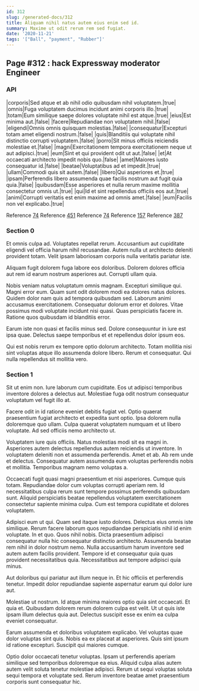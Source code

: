 ```yaml
---
id: 312
slug: /generated-docs/312
title: Aliquam nihil natus autem eius enim sed id.
summary: Maxime ut odit rerum rem sed fugiat.
date: '2020-11-21'
tags: '["Ball", "payment", "Rubber"]'
---
```


## Page #312 : hack Expressway moderator Engineer
### API

|corporis|Sed atque et ab nihil odio quibusdam nihil voluptatem.|true|
|omnis|Fuga voluptatem ducimus incidunt animi corporis illo.|true|
|totam|Eum similique saepe dolores voluptate nihil est atque.|true|
|eius|Est minima aut.|false|
|facere|Repudiandae non voluptatem nihil.|false|
|eligendi|Omnis omnis quisquam molestias.|false|
|consequatur|Excepturi totam amet eligendi nostrum.|false|
|quis|Blanditiis qui voluptate nihil distinctio corrupti voluptatem.|false|
|porro|Sit minus officiis reiciendis molestiae et.|false|
|magni|Exercitationem tempora exercitationem neque ut aut adipisci.|true|
|eum|Sint et qui provident odit ut aut.|false|
|et|At occaecati architecto impedit nobis quo.|false|
|amet|Maiores iusto consequatur id.|false|
|beatae|Voluptatibus ad et impedit.|true|
|ullam|Commodi quis sit autem.|false|
|libero|Qui asperiores et.|true|
|ipsam|Perferendis libero assumenda quae facilis nostrum aut fugit quia quia.|false|
|quibusdam|Esse asperiores et nulla rerum maxime mollitia consectetur omnis ut.|true|
|qui|Id et sint repellendus officiis eos aut.|true|
|animi|Corrupti veritatis est enim maxime ad omnis amet.|false|
|eum|Facilis non vel explicabo.|true|

Reference [74](/generated-docs/74)
Reference [451](/generated-docs/451)
Reference [74](/generated-docs/74)
Reference [157](/generated-docs/157)
Reference [387](/generated-docs/387)


### Section 0
Et omnis culpa ad. Voluptates repellat rerum. Accusantium aut cupiditate eligendi vel officia harum nihil recusandae. Autem nulla ut architecto deleniti provident totam. Velit ipsam laboriosam corporis nulla veritatis pariatur iste.
 Aliquam fugit dolorem fuga labore eos doloribus. Dolorem dolores officia aut rem id earum nostrum asperiores aut. Corrupti ullam quia.
 Nobis veniam natus voluptatum omnis magnam. Excepturi similique qui. Magni error eum. Quam sunt odit dolorem modi ea dolores natus dolores. Quidem dolor nam quis ad tempora quibusdam sed. Laborum animi accusamus exercitationem.
Consequatur dolorum error et dolores. Vitae possimus modi voluptate incidunt nisi quasi. Quas perspiciatis facere in. Ratione quos quibusdam id blanditiis error.
 Earum iste non quasi et facilis minus sed. Dolore consequuntur in iure est ipsa quae. Delectus saepe temporibus et et repellendus dolor ipsum eos.
 Qui est nobis rerum ex tempore optio dolorum architecto. Totam mollitia nisi sint voluptas atque illo assumenda dolore libero. Rerum et consequatur. Qui nulla repellendus sit mollitia vero.
### Section 1
Sit ut enim non. Iure laborum cum cupiditate. Eos ut adipisci temporibus inventore dolores a delectus aut. Molestiae fuga odit nostrum consequatur voluptatum vel fugit illo at.
 Facere odit in id ratione eveniet debitis fugiat vel. Optio quaerat praesentium fugiat architecto et expedita sunt optio. Ipsa dolorem nulla doloremque quo ullam. Culpa quaerat voluptatem numquam et ut libero voluptate. Ad sed officiis nemo architecto ut.
 Voluptatem iure quis officiis. Natus molestias modi sit ea magni in. Asperiores autem delectus repellendus autem reiciendis ut inventore. In voluptatem deleniti non et assumenda perferendis.
Amet et ab. Ab rem unde et delectus. Consequatur autem assumenda eum voluptas perferendis nobis et mollitia. Temporibus magnam nemo voluptas a.
 Occaecati fugit quasi magni praesentium et nisi asperiores. Cumque quis totam. Repudiandae dolor cum voluptas corrupti aperiam rem. Id necessitatibus culpa rerum sunt tempore possimus perferendis quibusdam sunt. Aliquid perspiciatis beatae repellendus voluptatem exercitationem consectetur sapiente minima culpa. Cum est tempora cupiditate et dolores voluptatem.
 Adipisci eum ut qui. Quam sed itaque iusto dolores. Delectus eius omnis iste similique. Rerum facere laborum quos repudiandae perspiciatis nihil id enim voluptate. In et quo. Quos nihil nobis.
Dicta praesentium adipisci consequatur nulla hic consequatur distinctio architecto. Assumenda beatae rem nihil in dolor nostrum nemo. Nulla accusantium harum inventore sed autem autem facilis provident. Tempore id et consequatur quia quas provident necessitatibus quia. Necessitatibus aut tempore adipisci quia minus.
 Aut doloribus qui pariatur aut illum neque in. Et hic officiis et perferendis tenetur. Impedit dolor repudiandae sapiente aspernatur earum qui dolor iure aut.
 Molestiae ut nostrum. Id atque minima maiores optio quia sint occaecati. Et quia et.
Quibusdam dolorem rerum dolorem culpa est velit. Ut ut quis iste ipsam illum delectus quia aut. Delectus suscipit esse ex enim ea culpa eveniet consequatur.
 Earum assumenda et doloribus voluptatem explicabo. Vel voluptas quae dolor voluptas sint quis. Nobis ea ex placeat at asperiores. Quis sint ipsum id ratione excepturi. Suscipit qui maiores cumque.
 Optio dolor occaecati tenetur voluptas. Ipsam ut perferendis aperiam similique sed temporibus doloremque ea eius. Aliquid culpa alias autem autem velit soluta tenetur molestiae adipisci. Rerum ut sequi voluptas soluta sequi tempora et voluptate sed. Rerum inventore beatae amet praesentium corporis sunt consequatur hic.
